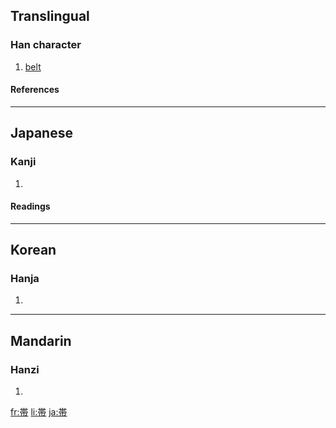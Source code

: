 {{see|帶}}

==Translingual==
===Han character===
{{Han char|rn=50|rad=巾|as=07|sn=10|four=|canj=廿十月中月 (TJBLB), X廿十月中 (XTJBL)}}
# [[belt]]
====References====
{{Han ref|kx=0332.121|dkj=08929|dj=0638.100|hdz=10739.120|uh=5E2F|ud=24111}}
----
==Japanese==
===Kanji===
{{ja-kanji|grade=4|rs=巾07}}
# {{defn|Japanese}} 
====Readings====
{{ja-readings|on=[[たい]] (tai)|kun=[[おび]] (obi), [[おびる]] (obiru)}}
----
==Korean==
===Hanja===
{{ko-hanja|hangeul=대|rv=dae|mr=tae}}
# {{defn|Korean}}
----
==Mandarin==
===Hanzi===
{{cmn-hanzi|pin=[[dài]] ([[dai4]])|wg=tai<sup>4</sup>}}
# {{defn|Mandarin}}

[[fr:帯]]
[[li:帯]]
[[ja:帯]]